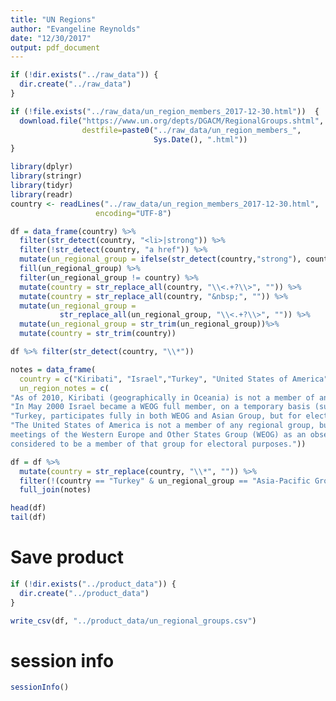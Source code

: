 ```yaml
---
title: "UN Regions"
author: "Evangeline Reynolds"
date: "12/30/2017"
output: pdf_document
---
```


```r
if (!dir.exists("../raw_data")) {
  dir.create("../raw_data")
}

if (!file.exists("../raw_data/un_region_members_2017-12-30.html"))  {
  download.file("https://www.un.org/depts/DGACM/RegionalGroups.shtml",
                destfile=paste0("../raw_data/un_region_members_", 
                                Sys.Date(), ".html"))
}

```

```r
library(dplyr)
library(stringr)
library(tidyr)
library(readr)
country <- readLines("../raw_data/un_region_members_2017-12-30.html", 
                   encoding="UTF-8")

df = data_frame(country) %>% 
  filter(str_detect(country, "<li>|strong")) %>% 
  filter(!str_detect(country, "a href")) %>% 
  mutate(un_regional_group = ifelse(str_detect(country,"strong"), country, NA)) %>% 
  fill(un_regional_group) %>% 
  filter(un_regional_group != country) %>% 
  mutate(country = str_replace_all(country, "\\<.+?\\>", "")) %>% 
  mutate(country = str_replace_all(country, "&nbsp;", "")) %>% 
  mutate(un_regional_group = 
           str_replace_all(un_regional_group, "\\<.+?\\>", "")) %>% 
  mutate(un_regional_group = str_trim(un_regional_group))%>% 
  mutate(country = str_trim(country))

df %>% filter(str_detect(country, "\\*"))

notes = data_frame(
  country = c("Kiribati", "Israel","Turkey", "United States of America"),
  un_region_notes = c(
"As of 2010, Kiribati (geographically in Oceania) is not a member of any regional group, despite other Oceania nations belonging to the Asian group. Despite its membership in the United Nations, Kiribati has never delegated a permanent representative to the UN.",
"In May 2000 Israel became a WEOG full member, on a temporary basis (subject to renewal), in WEOG's headquarters in the US, thereby enabling it to put forward candidates for election to various UN General Assembly bodies. In 2004 Israel obtained a permanent renewal to its membership.",
"Turkey, participates fully in both WEOG and Asian Group, but for electoral purposes is considered a member of WEOG only.",
"The United States of America is not a member of any regional group, but attends
meetings of the Western Europe and Other States Group (WEOG) as an observer and is
considered to be a member of that group for electoral purposes."))

df = df %>% 
  mutate(country = str_replace(country, "\\*", "")) %>% 
  filter(!(country == "Turkey" & un_regional_group == "Asia-Pacific Group")) %>% 
  full_join(notes)

head(df)
tail(df)

```


# Save product
```r
if (!dir.exists("../product_data")) {
  dir.create("../product_data")
}

write_csv(df, "../product_data/un_regional_groups.csv")
```

# session info

```r
sessionInfo()
```





